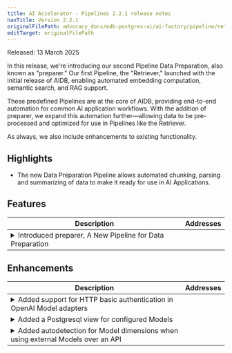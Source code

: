 ```yaml
---
title: AI Accelerator - Pipelines 2.2.1 release notes
navTitle: Version 2.2.1
originalFilePath: advocacy_docs/edb-postgres-ai/ai-factory/pipeline/rel_notes/src/rel_notes_2.2.1.yml
editTarget: originalFilePath
---
```


Released: 13 March 2025

In this release, we're introducing our second Pipeline Data Preparation, also known as "preparer." Our first Pipeline, the "Retriever," launched with the initial release of AIDB, enabling automated embedding computation, semantic search, and RAG support.

These predefined Pipelines are at the core of AIDB, providing end-to-end automation for common AI application workflows. With the addition of preparer, we expand this automation further—allowing data to be pre-processed and optimized for use in Pipelines like the Retriever.

As always, we also include enhancements to existing functionality.

## Highlights

- The new Data Preparation Pipeline allows automated chunking, parsing and summarizing of data to make it ready for use in AI Applications.

## Features

<table class="table w-100"><thead><tr><th>Description</th><th width="10%">Addresses</th></tr></thead><tbody>
<tr><td><details><summary>Introduced preparer, A New Pipeline for Data Preparation</summary><hr/><p>The new preparer pipeline supports automated chunking, parsing and summarizing of data to make it ready for use in AI Applications.</p>
</details></td><td></td></tr>
</tbody></table>


## Enhancements

<table class="table w-100"><thead><tr><th>Description</th><th width="10%">Addresses</th></tr></thead><tbody>
<tr><td><details><summary>Added support for HTTP basic authentication in OpenAI Model adapters</summary><hr/><p>The OpenAI Model Adapters (e.g. <code>completions</code> or <code>embeddings</code>) now support &quot;HTTP Basic authentication&quot; via the credential field <code>basic_auth</code>. Previously, only &quot;Bearer authentication&quot; via <code>api_key</code> was supported.</p>
</details></td><td></td></tr>
<tr><td><details><summary>Added a Postgresql view for configured Models</summary><hr/><p>The Models configured in AIDB can now be listed as a view <code>aidb.models</code> rather than needing a function call as before (<code>aidb.list_models()</code>).</p>
</details></td><td></td></tr>
<tr><td><details><summary>Added autodetection for Model dimensions when using external Models over an API</summary><hr/><p>Model dimensions for external models (via e.g. <code>completions</code> or <code>embeddings</code> model adapter) no longer need to be explicitly configured. AIDB will now auto-detect the number of dimensions of the returned embeddings/vectors.</p>
</details></td><td></td></tr>
</tbody></table>


